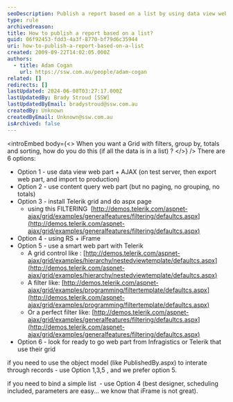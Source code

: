 ```yaml
---
seoDescription: Publish a report based on a list by using data view web part + AJAX or install Telerik grid and do aspx page with filtering, grouping, totals, and sorting.
type: rule
archivedreason:
title: How to publish a report based on a list?
guid: 06f92453-fdd3-4a3f-8770-bf79d6c35944
uri: how-to-publish-a-report-based-on-a-list
created: 2009-09-22T14:02:05.000Z
authors:
  - title: Adam Cogan
    url: https://ssw.com.au/people/adam-cogan
related: []
redirects: []
lastUpdated: 2024-06-08T03:27:17.000Z
lastUpdatedBy: Brady Stroud [SSW]
lastUpdatedByEmail: bradystroud@ssw.com.au
createdBy: Unknown
createdByEmail: Unknown@ssw.com.au
isArchived: false
---
```


<introEmbed
  body={<>
When you want a Grid with filters, group by, totals and sorting, how do you do this (if all the data is in a list) ?
  </>}
/>
There are 6 options:

- Option 1 - use data view web part + AJAX (on test server, then export web part, and import to production)
- Option 2 - use content query web part (but no paging, no grouping, no totals)
- Option 3 - install Telerik grid and do aspx page
  - using this FILTERING  [http://demos.telerik.com/aspnet-ajax/grid/examples/generalfeatures/filtering/defaultcs.aspx](http://demos.telerik.com/aspnet-ajax/grid/examples/generalfeatures/filtering/defaultcs.aspx)
- Option 4 - using RS + iFrame
- Option 5 - use a smart web part with Telerik
  - A grid control like : [http://demos.telerik.com/aspnet-ajax/grid/examples/hierarchy/nestedviewtemplate/defaultcs.aspx](http://demos.telerik.com/aspnet-ajax/grid/examples/hierarchy/nestedviewtemplate/defaultcs.aspx)
  - A filter like: [http://demos.telerik.com/aspnet-ajax/grid/examples/programming/filtertemplate/defaultcs.aspx](http://demos.telerik.com/aspnet-ajax/grid/examples/programming/filtertemplate/defaultcs.aspx)
  - Or a perfect filter like: [http://demos.telerik.com/aspnet-ajax/grid/examples/generalfeatures/filtering/defaultcs.aspx](http://demos.telerik.com/aspnet-ajax/grid/examples/generalfeatures/filtering/defaultcs.aspx)
- Option 6 - look for ready to go web part from Infragistics or Telerik that use their grid

if you need to use the object model (like PublishedBy.aspx) to interate through records - use Option 1,3,5 , and we prefer option 5.

if you need to bind a simple list  - use Option 4 (best designer, scheduling included, parameters are easy... we know that iFrame is not great).
